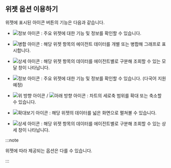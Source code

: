 ## 위젯 옵션 이용하기

위젯에 표시된 아이콘 버튼의 기능은 다음과 같습니다.

<InDoc product="java,php,python,nodejs,dotent,golang">

* ![정보 아이콘](/img/ic-info-circle.svg) : 주요 위젯에 대한 기능 및 정보를 확인할 수 있습니다.

* ![병합 아이콘](/img/ico-data-merge.svg) <Cmdname sid="TLT06734" className="uitext" />: 해당 위젯 항목의 에이전트 데이터를 개별 또는 병합해 그래프로 표시합니다.

* ![상세 아이콘](/img/ico-detail.svg) <Cmdname sid="detail" className="uitext" />: 해당 위젯 항목의 데이터를 에이전트별로 구분해 조회할 수 있는 모달 창이 나타납니다.

</InDoc>

<InDoc product="postgresql,mysql,redis,mongodb,oracle-pro,oracle,altibase">

* ![정보 아이콘](/img/ic-info-circle.svg) : 주요 위젯에 대한 기능 및 정보를 확인할 수 있습니다. (다국어 지원 예정)

* ![위 방향 아이콘](/img/up-arrow.svg) / ![아래 방향 아이콘](/img/down-arrow.svg) : 차트의 세로축 범위를 확대 또는 축소할 수 있습니다.

* ![확대보기 아이콘](/img/ic-fullscreen.svg) : 해당 위젯의 데이터를 넓은 화면으로 펼쳐볼 수 있습니다.

* ![상세 아이콘](/img/ico-detail.svg) : 해당 위젯 항목의 데이터를 에이전트별로 구분해 조회할 수 있는 상세 창이 나타납니다.

</InDoc>

:::note

위젯에 따라 제공되는 옵션은 다를 수 있습니다.

:::